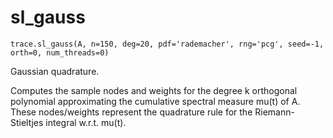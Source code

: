 # sl_gauss { #primate.trace.sl_gauss }

`trace.sl_gauss(A, n=150, deg=20, pdf='rademacher', rng='pcg', seed=-1, orth=0, num_threads=0)`

Gaussian quadrature.

Computes the sample nodes and weights for the degree k orthogonal polynomial approximating the cumulative spectral measure mu(t) of A.
These nodes/weights represent the quadrature rule for the Riemann-Stieltjes integral w.r.t. mu(t).
